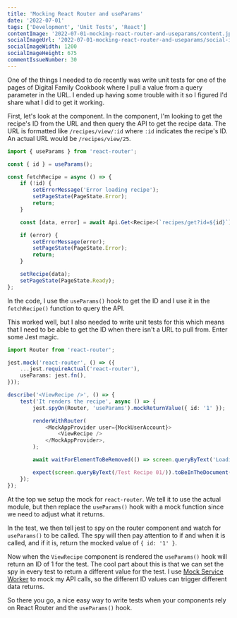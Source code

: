 ```yaml
---
title: 'Mocking React Router and useParams'
date: '2022-07-01'
tags: ['Development', 'Unit Tests', 'React']
contentImage: '2022-07-01-mocking-react-router-and-useparams/content.jpg'
socialImageUrl: '2022-07-01-mocking-react-router-and-useparams/social-image.jpg'
socialImageWidth: 1200
socialImageHeight: 675
commentIssueNumber: 30
---
```


One of the things I needed to do recently was write unit tests for one of the pages of Digital Family Cookbook where I pull a value from a query parameter in the URL. I ended up having some trouble with it so I figured I'd share what I did to get it working.

First, let's look at the component. In the component, I'm looking to get the recipe's ID from the URL and then query the API to get the recipe data. The URL is formatted like `/recipes/view/:id` where `:id` indicates the recipe's ID. An actual URL would be `/recipes/view/25`.

```typescript
import { useParams } from 'react-router';

const { id } = useParams();

const fetchRecipe = async () => {
    if (!id) {
        setErrorMessage('Error loading recipe');
        setPageState(PageState.Error);
        return;
    }

    const [data, error] = await Api.Get<Recipe>(`recipes/get?id=${id}`);

    if (error) {
        setErrorMessage(error);
        setPageState(PageState.Error);
        return;
    }

    setRecipe(data);
    setPageState(PageState.Ready);
};
```

In the code, I use the `useParams()` hook to get the ID and I use it in the `fetchRecipe()` function to query the API.

This worked well, but I also needed to write unit tests for this which means that I need to be able to get the ID when there isn't a URL to pull from. Enter some Jest magic.

```typescript
import Router from 'react-router';

jest.mock('react-router', () => ({
    ...jest.requireActual('react-router'),
    useParams: jest.fn(),
}));

describe('<ViewRecipe />', () => {
    test('It renders the recipe', async () => {
        jest.spyOn(Router, 'useParams').mockReturnValue({ id: '1' });

        renderWithRouter(
            <MockAppProvider user={MockUserAccount}>
                <ViewRecipe />
            </MockAppProvider>,
        );

        await waitForElementToBeRemoved(() => screen.queryByText('Loading...'));

        expect(screen.queryByText(/Test Recipe 01/)).toBeInTheDocument();
    });
});
```

At the top we setup the mock for `react-router`. We tell it to use the actual module, but then replace the `useParams()` hook with a mock function since we need to adjust what it returns.

In the test, we then tell jest to spy on the router component and watch for `useParams()` to be called. The spy will then pay attention to if and when it is called, and if it is, return the mocked value of `{ id: '1' }`.

Now when the `ViewRecipe` component is rendered the `useParams()` hook will return an ID of 1 for the test. The cool part about this is that we can set the spy in every test to return a different value for the test. I use [Mock Service Worker](https://kpwags.com/posts/2021/02/03/unit-testing-with-msw) to mock my API calls, so the different ID values can trigger different data returns.

So there you go, a nice easy way to write tests when your components rely on React Router and the `useParams()` hook.